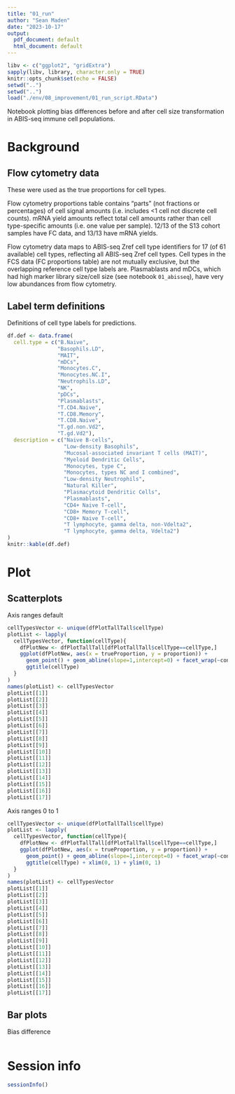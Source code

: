 ```yaml
---
title: "01_run"
author: "Sean Maden"
date: "2023-10-17"
output:
  pdf_document: default
  html_document: default
---
```


```r
libv <- c("ggplot2", "gridExtra")
sapply(libv, library, character.only = TRUE)
knitr::opts_chunk$set(echo = FALSE)
setwd("..")
setwd("..")
load("./env/08_improvement/01_run_script.RData")
```

Notebook plotting bias differences before and after cell size transformation in 
ABIS-seq immune cell populations.

# Background

## Flow cytometry data

These were used as the true proportions for cell types.

Flow cytometry proportions table contains "parts" (not fractions or percentages) 
of cell signal amounts (i.e. includes <1 cell not discrete cell counts). mRNA 
yield amounts reflect total cell amounts rather than cell type-specific amounts 
(i.e. one value per sample). 12/13 of the S13 cohort samples have FC data, and 
13/13 have mRNA yields.

Flow cytometry data maps to ABIS-seq Zref cell type identifiers for 17 (of 61 
available) cell types, reflecting all ABIS-seq Zref cell types. Cell types in 
the FCS data (FC proportions table) are not mutually exclusive, but the 
overlapping reference cell type labels are. Plasmablasts and mDCs, which had 
high marker library size/cell size (see notebook `01_abisseq`), have very low 
abundances from flow cytometry. 

## Label term definitions

Definitions of cell type labels for predictions.

```r
df.def <- data.frame(
  cell.type = c("B.Naive",
                "Basophils.LD",
                "MAIT",
                "mDCs",
                "Monocytes.C",
                "Monocytes.NC.I",
                "Neutrophils.LD",
                "NK",
                "pDCs",
                "Plasmablasts",
                "T.CD4.Naive",
                "T.CD8.Memory",
                "T.CD8.Naive",
                "T.gd.non.Vd2",
                "T.gd.Vd2"),
  description = c("Naive B-cells",
                  "Low-density Basophils",
                  "Mucosal-associated invariant T cells (MAIT)",
                  "Myeloid Dendritic Cells",
                  "Monocytes, type C",
                  "Monocytes, types NC and I combined",
                  "Low-density Neutrophils",
                  "Natural Killer",
                  "Plasmacytoid Dendritic Cells",
                  "Plasmablasts",
                  "CD4+ Naive T-cell",
                  "CD8+ Memory T-cell",
                  "CD8+ Naive T-cell",
                  "T lymphocyte, gamma delta, non-Vdelta2",
                  "T lymphocyte, gamma delta, Vdelta2")
)
knitr::kable(df.def)
```

# Plot

## Scatterplots

Axis ranges default

```r
cellTypesVector <- unique(dfPlotTallTall$cellType)
plotList <- lapply(
  cellTypesVector, function(cellType){
    dfPlotNew <- dfPlotTallTall[dfPlotTallTall$cellType==cellType,]
    ggplot(dfPlotNew, aes(x = trueProportion, y = proportion)) + 
      geom_point() + geom_abline(slope=1,intercept=0) + facet_wrap(~condition) + 
      ggtitle(cellType)
  }
)
names(plotList) <- cellTypesVector
plotList[[1]]
plotList[[2]]
plotList[[3]]
plotList[[4]]
plotList[[5]]
plotList[[6]]
plotList[[7]]
plotList[[8]]
plotList[[9]]
plotList[[10]]
plotList[[11]]
plotList[[12]]
plotList[[13]]
plotList[[14]]
plotList[[15]]
plotList[[16]]
plotList[[17]]
```

Axis ranges 0 to 1

```r
cellTypesVector <- unique(dfPlotTallTall$cellType)
plotList <- lapply(
  cellTypesVector, function(cellType){
    dfPlotNew <- dfPlotTallTall[dfPlotTallTall$cellType==cellType,]
    ggplot(dfPlotNew, aes(x = trueProportion, y = proportion)) + 
      geom_point() + geom_abline(slope=1,intercept=0) + facet_wrap(~condition) + 
      ggtitle(cellType) + xlim(0, 1) + ylim(0, 1)
  }
)
names(plotList) <- cellTypesVector
plotList[[1]]
plotList[[2]]
plotList[[3]]
plotList[[4]]
plotList[[5]]
plotList[[6]]
plotList[[7]]
plotList[[8]]
plotList[[9]]
plotList[[10]]
plotList[[11]]
plotList[[12]]
plotList[[13]]
plotList[[14]]
plotList[[15]]
plotList[[16]]
plotList[[17]]
```

## Bar plots

Bias difference

```r

```

# Session info

```r
sessionInfo()
```

